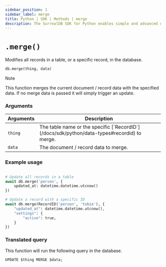 ```yaml
---
sidebar_position: 1
sidebar_label: merge
title: Python | SDK | Methods | merge
description: The SurrealDB SDK for Python enables simple and advanced querying of a remote or embedded database.
---
```



# `.merge()`

Modifies all records in a table, or a specific record, in the database.

```python title="Method Syntax"
db.merge(thing, data)
```

> [!NOTE]
> This function merges the current document / record data with the specified data. If no merge data is passed it will simply trigger an update.

### Arguments
<table>
    <thead>
        <tr>
            <th colspan="2" scope="col">Arguments</th>
            <th colspan="2" scope="col">Description</th>
        </tr>
    </thead>
    <tbody>
        <tr>
            <td colspan="2" scope="row" data-label="Arguments">
                <code>thing</code>
                <Label label="required" />
            </td>
            <td colspan="2" scope="row" data-label="Description">
                The table name or the specific [`RecordID`](/docs/sdk/python/data-types#recordid) to merge.
            </td>
        </tr>
        <tr>
            <td colspan="2" scope="row" data-label="Arguments">
                <code>data</code>
                <Label label="optional" />
            </td>
            <td colspan="2" scope="row" data-label="Description">
                The document / record data to merge.
            </td>
        </tr>
    </tbody>
</table>

### Example usage
```python

# Update all records in a table
await db.merge('person', {
	updated_at: datetime.datetime.utcnow()
})

# Update a record with a specific ID
await db.merge(RecordID('person', 'tobie'), {
	"updated_at": datetime.datetime.utcnow(),
	"settings": {
		"active": true,
	}
})
```

### Translated query
This function will run the following query in the database.

```surql
UPDATE $thing MERGE $data;
```